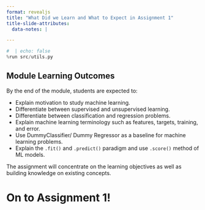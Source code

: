 ```yaml
---
format: revealjs
title: "What Did we Learn and What to Expect in Assignment 1"
title-slide-attributes:
  data-notes: |

---
```


```python
#  | echo: false
%run src/utils.py
```

## Module Learning Outcomes

By the end of the module, students are expected to:

- Explain motivation to study machine learning.
- Differentiate between supervised and unsupervised learning.
- Differentiate between classification and regression problems.
- Explain machine learning terminology such as features, targets, training, and error.
- Use DummyClassifier/ Dummy Regressor as a baseline for machine learning problems.
- Explain the `.fit()` and `.predict()` paradigm and use `.score()` method of ML models.


:::{.notes}
The assignment will concentrate on the learning objectives as well as building knowledge on existing concepts. 
:::


# On to Assignment 1!
